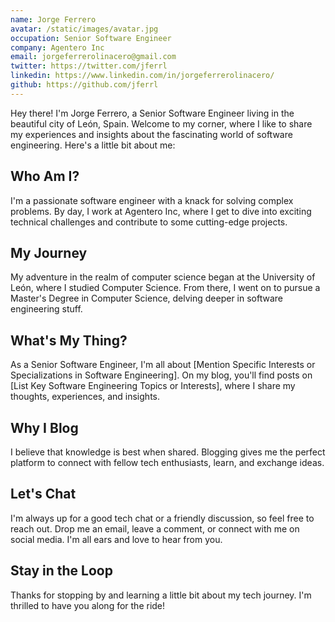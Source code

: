 ```yaml
---
name: Jorge Ferrero
avatar: /static/images/avatar.jpg
occupation: Senior Software Engineer
company: Agentero Inc
email: jorgeferrerolinacero@gmail.com
twitter: https://twitter.com/jferrl
linkedin: https://www.linkedin.com/in/jorgeferrerolinacero/
github: https://github.com/jferrl
---
```


Hey there! I'm Jorge Ferrero, a Senior Software Engineer living in the beautiful city of León, Spain. Welcome to my corner, where I like to share my experiences and insights about the fascinating world of software engineering. Here's a little bit about me:

## Who Am I?

I'm a passionate software engineer with a knack for solving complex problems. By day, I work at Agentero Inc, where I get to dive into exciting technical challenges and contribute to some cutting-edge projects.

## My Journey

My adventure in the realm of computer science began at the University of León, where I studied Computer Science. From there, I went on to pursue a Master's Degree in Computer Science, delving deeper in software engineering stuff.

## What's My Thing?

As a Senior Software Engineer, I'm all about [Mention Specific Interests or Specializations in Software Engineering]. On my blog, you'll find posts on [List Key Software Engineering Topics or Interests], where I share my thoughts, experiences, and insights.

## Why I Blog

I believe that knowledge is best when shared. Blogging gives me the perfect platform to connect with fellow tech enthusiasts, learn, and exchange ideas.

## Let's Chat

I'm always up for a good tech chat or a friendly discussion, so feel free to reach out. Drop me an email, leave a comment, or connect with me on social media. I'm all ears and love to hear from you.

## Stay in the Loop

Thanks for stopping by and learning a little bit about my tech journey. I'm thrilled to have you along for the ride!
